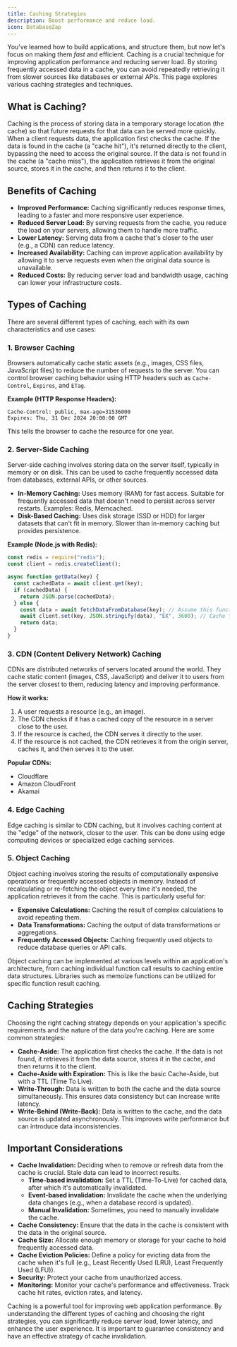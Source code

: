 ```yaml
---
title: Caching Strategies
description: Boost performance and reduce load.
icon: DatabaseZap
---
```


You've learned how to build applications, and structure them, but now let's focus on making them _fast_ and efficient.
Caching is a crucial technique for improving application performance and reducing server load.
By storing frequently accessed data in a cache, you can avoid repeatedly retrieving it from slower sources like databases or external APIs.
This page explores various caching strategies and techniques.

## What is Caching?

Caching is the process of storing data in a temporary storage location (the cache) so that future requests for that data can be served more quickly.
When a client requests data, the application first checks the cache.
If the data is found in the cache (a "cache hit"), it's returned directly to the client, bypassing the need to access the original source.
If the data is not found in the cache (a "cache miss"), the application retrieves it from the original source, stores it in the cache, and then returns it to the client.

## Benefits of Caching

- **Improved Performance:** Caching significantly reduces response times, leading to a faster and more responsive user experience.
- **Reduced Server Load:** By serving requests from the cache, you reduce the load on your servers, allowing them to handle more traffic.
- **Lower Latency:** Serving data from a cache that's closer to the user (e.g., a CDN) can reduce latency.
- **Increased Availability:** Caching can improve application availability by allowing it to serve requests even when the original data source is unavailable.
- **Reduced Costs:** By reducing server load and bandwidth usage, caching can lower your infrastructure costs.

## Types of Caching

There are several different types of caching, each with its own characteristics and use cases:

### 1. Browser Caching

Browsers automatically cache static assets (e.g., images, CSS files, JavaScript files) to reduce the number of requests to the server.
You can control browser caching behavior using HTTP headers such as `Cache-Control`, `Expires`, and `ETag`.

**Example (HTTP Response Headers):**

```
Cache-Control: public, max-age=31536000
Expires: Thu, 31 Dec 2024 20:00:00 GMT
```

This tells the browser to cache the resource for one year.

### 2. Server-Side Caching

Server-side caching involves storing data on the server itself, typically in memory or on disk.
This can be used to cache frequently accessed data from databases, external APIs, or other sources.

- **In-Memory Caching:** Uses memory (RAM) for fast access.
  Suitable for frequently accessed data that doesn't need to persist across server restarts.
  Examples: Redis, Memcached.
- **Disk-Based Caching:** Uses disk storage (SSD or HDD) for larger datasets that can't fit in memory.
  Slower than in-memory caching but provides persistence.

**Example (Node.js with Redis):**

```javascript
const redis = require("redis");
const client = redis.createClient();

async function getData(key) {
  const cachedData = await client.get(key);
  if (cachedData) {
    return JSON.parse(cachedData);
  } else {
    const data = await fetchDataFromDatabase(key); // Assume this function fetches data from DB
    await client.set(key, JSON.stringify(data), "EX", 3600); // Cache for 1 hour
    return data;
  }
}
```

### 3. CDN (Content Delivery Network) Caching

CDNs are distributed networks of servers located around the world.
They cache static content (images, CSS, JavaScript) and deliver it to users from the server closest to them, reducing latency and improving performance.

**How it works:**

1. A user requests a resource (e.g., an image).
2. The CDN checks if it has a cached copy of the resource in a server close to the user.
3. If the resource is cached, the CDN serves it directly to the user.
4. If the resource is not cached, the CDN retrieves it from the origin server, caches it, and then serves it to the user.

**Popular CDNs:**

- Cloudflare
- Amazon CloudFront
- Akamai

### 4. Edge Caching

Edge caching is similar to CDN caching, but it involves caching content at the "edge" of the network, closer to the user.
This can be done using edge computing devices or specialized edge caching services.

### 5. Object Caching

Object caching involves storing the results of computationally expensive operations or frequently accessed objects in memory.
Instead of recalculating or re-fetching the object every time it's needed, the application retrieves it from the cache.
This is particularly useful for:

- **Expensive Calculations:** Caching the result of complex calculations to avoid repeating them.
- **Data Transformations:** Caching the output of data transformations or aggregations.
- **Frequently Accessed Objects:** Caching frequently used objects to reduce database queries or API calls.

Object caching can be implemented at various levels within an application's architecture, from caching individual function call results to caching entire data structures.
Libraries such as memoize functions can be utilized for specific function result caching.

## Caching Strategies

Choosing the right caching strategy depends on your application's specific requirements and the nature of the data you're caching.
Here are some common strategies:

- **Cache-Aside:** The application first checks the cache.
  If the data is not found, it retrieves it from the data source, stores it in the cache, and then returns it to the client.
- **Cache-Aside with Expiration:** This is like the basic Cache-Aside, but with a TTL (Time To Live).
- **Write-Through:** Data is written to both the cache and the data source simultaneously.
  This ensures data consistency but can increase write latency.
- **Write-Behind (Write-Back):** Data is written to the cache, and the data source is updated asynchronously.
  This improves write performance but can introduce data inconsistencies.

## Important Considerations

- **Cache Invalidation:** Deciding when to remove or refresh data from the cache is crucial.
  Stale data can lead to incorrect results.
  - **Time-based invalidation:** Set a TTL (Time-To-Live) for cached data, after which it's automatically invalidated.
  - **Event-based invalidation:** Invalidate the cache when the underlying data changes (e.g., when a database record is updated).
  - **Manual Invalidation:** Sometimes, you need to manually invalidate the cache.
- **Cache Consistency:** Ensure that the data in the cache is consistent with the data in the original source.
- **Cache Size:** Allocate enough memory or storage for your cache to hold frequently accessed data.
- **Cache Eviction Policies:** Define a policy for evicting data from the cache when it's full (e.g., Least Recently Used (LRU), Least Frequently Used (LFU)).
- **Security:** Protect your cache from unauthorized access.
- **Monitoring:** Monitor your cache's performance and effectiveness.
  Track cache hit rates, eviction rates, and latency.

Caching is a powerful tool for improving web application performance.
By understanding the different types of caching and choosing the right strategies, you can significantly reduce server load, lower latency, and enhance the user experience.
It is important to guarantee consistency and have an effective strategy of cache invalidation.
